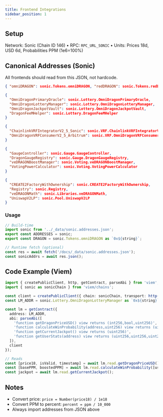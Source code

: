 ```yaml
---
title: Frontend Integrations
sidebar_position: 1
---
```



## Setup

Network: Sonic (Chain ID 146) • RPC: `RPC_URL_SONIC` • Units: Prices 18d, USD 6d, Probabilities PPM (1e6=100%)

## Canonical Addresses (Sonic)

All frontends should read from this JSON, not hardcode.

```json
{ "omniDRAGON": sonic.Tokens.omniDRAGON, "redDRAGON": sonic.Tokens.redDRAGON, "veDRAGON": sonic.Tokens.veDRAGON }
```

```json
{
  "OmniDragonPrimaryOracle": sonic.Lottery.OmniDragonPrimaryOracle,
  "OmniDragonLotteryManager": sonic.Lottery.OmniDragonLotteryManager,
  "OmniDragonJackpotVault": sonic.Lottery.OmniDragonJackpotVault,
  "DragonFeeMHelper": sonic.Lottery.DragonFeeMHelper
}
```

```json
{
  "ChainlinkVRFIntegratorV2_5_Sonic": sonic.VRF.ChainlinkVRFIntegratorV2_5_Sonic,
  "OmniDragonVRFConsumerV2_5_Arbitrum": sonic.VRF.OmniDragonVRFConsumerV2_5_Arbitrum
}
```

```json
{
  "GaugeController": sonic.Gauge.GaugeController,
  "DragonGaugeRegistry": sonic.Gauge.DragonGaugeRegistry,
  "veDRAGONBoostManager": sonic.Voting.veDRAGONBoostManager,
  "VotingPowerCalculator": sonic.Voting.VotingPowerCalculator
}
```

```json
{
  "CREATE2FactoryWithOwnership": sonic.CREATE2FactoryWithOwnership,
  "Registry": sonic.Registry,
  "veDRAGONMath": sonic.Libraries.veDRAGONMath,
  "UniswapV2LP": sonic.Pool.UniswapV2LP
}
```

### Usage

```ts
// Build-time
import sonic from '../_data/sonic.addresses.json';
export const ADDRESSES = sonic;
export const DRAGON = sonic.Tokens.omniDRAGON as `0x${string}`;

// Runtime fetch (optional)
const res = await fetch('/docs/_data/sonic.addresses.json');
const sonicAddrs = await res.json();
```

## Code Example (Viem)

```ts
import { createPublicClient, http, getContract, parseAbi } from 'viem';
import { sonic as sonicChain } from 'viem/chains';

const client = createPublicClient({ chain: sonicChain, transport: http(process.env.RPC_URL_SONIC!) });
const LM_ADDR = sonic.Lottery.OmniDragonLotteryManager as `0x${string}`;

const lm = getContract({
  address: LM_ADDR,
  abi: parseAbi([
    'function getDragonPriceUSD() view returns (int256,bool,uint256)',
    'function calculateWinProbability(address,uint256) view returns (uint256,uint256)',
    'function getCurrentJackpot() view returns (uint256)',
    'function getUserStats(address) view returns (uint256,uint256,uint256,uint256,uint256)'
  ]),
  client
});

// Reads
const [price18, isValid, timestamp] = await lm.read.getDragonPriceUSD();
const [basePPM, boostedPPM] = await lm.read.calculateWinProbability([user, usdAmount6]);
const jackpot = await lm.read.getCurrentJackpot();
```

## Notes

- Convert price: `price = Number(price18) / 1e18`
- Convert PPM to percent: `percent = ppm / 10_000`
- Always import addresses from JSON above


